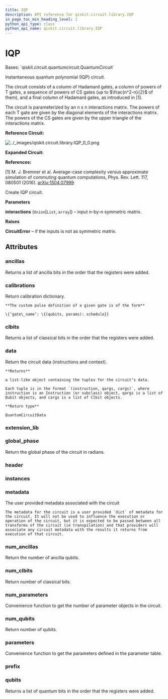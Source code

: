 ```yaml
---
title: IQP
description: API reference for qiskit.circuit.library.IQP
in_page_toc_min_heading_level: 1
python_api_type: class
python_api_name: qiskit.circuit.library.IQP
---
```


# IQP

<Class id="qiskit.circuit.library.IQP" isDedicatedPage={true} github="https://github.com/qiskit/qiskit/tree/stable/0.18/qiskit/circuit/library/iqp.py" signature="IQP(interactions)">
  Bases: `qiskit.circuit.quantumcircuit.QuantumCircuit`

  Instantaneous quantum polynomial (IQP) circuit.

  The circuit consists of a column of Hadamard gates, a column of powers of T gates, a sequence of powers of CS gates (up to $\frac{n^2-n}{2}$ of them), and a final column of Hadamard gates, as introduced in \[1].

  The circuit is parameterized by an n x n interactions matrix. The powers of each T gate are given by the diagonal elements of the interactions matrix. The powers of the CS gates are given by the upper triangle of the interactions matrix.

  **Reference Circuit:**

  ![../\_images/qiskit.circuit.library.IQP\_0\_0.png](/images/api/qiskit/0.31/qiskit.circuit.library.IQP_0_0.png)

  **Expanded Circuit:**

  >

  **References:**

  \[1] M. J. Bremner et al. Average-case complexity versus approximate simulation of commuting quantum computations, Phys. Rev. Lett. 117, 080501 (2016). [arXiv:1504.07999](https://arxiv.org/abs/1504.07999)

  Create IQP circuit.

  **Parameters**

  **interactions** (`Union`\[`List`, `array`]) – input n-by-n symmetric matrix.

  **Raises**

  **CircuitError** – if the inputs is not as symmetric matrix.

  ## Attributes

  ### ancillas

  <Attribute id="qiskit.circuit.library.IQP.ancillas">
    Returns a list of ancilla bits in the order that the registers were added.
  </Attribute>

  ### calibrations

  <Attribute id="qiskit.circuit.library.IQP.calibrations">
    Return calibration dictionary.

    **The custom pulse definition of a given gate is of the form**

    \{‘gate\_name’: \{(qubits, params): schedule}}
  </Attribute>

  ### clbits

  <Attribute id="qiskit.circuit.library.IQP.clbits">
    Returns a list of classical bits in the order that the registers were added.
  </Attribute>

  ### data

  <Attribute id="qiskit.circuit.library.IQP.data">
    Return the circuit data (instructions and context).

    **Returns**

    a list-like object containing the tuples for the circuit’s data.

    Each tuple is in the format `(instruction, qargs, cargs)`, where instruction is an Instruction (or subclass) object, qargs is a list of Qubit objects, and cargs is a list of Clbit objects.

    **Return type**

    QuantumCircuitData
  </Attribute>

  ### extension\_lib

  <Attribute id="qiskit.circuit.library.IQP.extension_lib" attributeValue="'include &#x22;qelib1.inc&#x22;;'" />

  ### global\_phase

  <Attribute id="qiskit.circuit.library.IQP.global_phase">
    Return the global phase of the circuit in radians.
  </Attribute>

  ### header

  <Attribute id="qiskit.circuit.library.IQP.header" attributeValue="'OPENQASM 2.0;'" />

  ### instances

  <Attribute id="qiskit.circuit.library.IQP.instances" attributeValue="16" />

  ### metadata

  <Attribute id="qiskit.circuit.library.IQP.metadata">
    The user provided metadata associated with the circuit

    The metadata for the circuit is a user provided `dict` of metadata for the circuit. It will not be used to influence the execution or operation of the circuit, but it is expected to be passed between all transforms of the circuit (ie transpilation) and that providers will associate any circuit metadata with the results it returns from execution of that circuit.
  </Attribute>

  ### num\_ancillas

  <Attribute id="qiskit.circuit.library.IQP.num_ancillas">
    Return the number of ancilla qubits.
  </Attribute>

  ### num\_clbits

  <Attribute id="qiskit.circuit.library.IQP.num_clbits">
    Return number of classical bits.
  </Attribute>

  ### num\_parameters

  <Attribute id="qiskit.circuit.library.IQP.num_parameters">
    Convenience function to get the number of parameter objects in the circuit.
  </Attribute>

  ### num\_qubits

  <Attribute id="qiskit.circuit.library.IQP.num_qubits">
    Return number of qubits.
  </Attribute>

  ### parameters

  <Attribute id="qiskit.circuit.library.IQP.parameters">
    Convenience function to get the parameters defined in the parameter table.
  </Attribute>

  ### prefix

  <Attribute id="qiskit.circuit.library.IQP.prefix" attributeValue="'circuit'" />

  ### qubits

  <Attribute id="qiskit.circuit.library.IQP.qubits">
    Returns a list of quantum bits in the order that the registers were added.
  </Attribute>
</Class>

